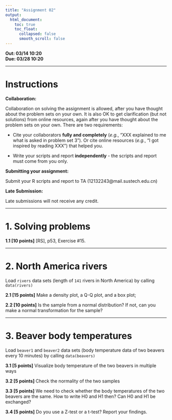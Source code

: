 ---
title: "Assignment 02"
output:
  html_document:
    toc: true
    toc_float:
      collapsed: false
      smooth_scroll: false
---

**Out: 03/14 10:20 **  
**Due: 03/28 10:20 **  

***

# Instructions  

**Collaboration:**  

Collaboration on solving the assignment is allowed, after you have thought about the problem sets on your own. It is also OK to get clarification (but not solutions) from online resources, again after you have thought about the problem sets on your own. There are two requirements: 

* Cite your collaborators **fully and completely** (*e.g.*, "XXX explained to me what is asked in problem set 3"). Or cite online resources (*e.g.*, "I got inspired by reading XXX") that helped you.

* Write your scripts and report **independently** - the scripts and report must come from you only.

**Submitting your assignment:**  

Submit your R scripts and report to TA (12132243@mail.sustech.edu.cn)

**Late Submission:**   

Late submissions will not receive any credit. 

***

# 1. Solving problems

**1.1 [10 points]** [RS], p53, Exercise #15. 

***

# 2. North America rivers

Load `rivers` data sets (length of `141` rivers in North America) by calling `data(rivers)`

**2.1 [15 points]** Make a density plot, a Q-Q plot, and a box plot; 

**2.2 [10 points]** Is the sample from a normal distribution? If not, can you make a normal transformation for the sample?

***

# 3. Beaver body temperatures

Load `beaver1` and `beaver2` data sets (body temperature data of two beavers every 10 minutes) by calling `data(beavers)`

**3.1 [5 points]** Visualize body temperature of the two beavers in multiple ways

**3.2 [5 points]** Check the normality of the two samples

**3.3 [5 points]** We need to check whether the body temperatures of the two beavers are the same. How to write H0 and H1 then? Can H0 and H1 be exchanged? 

**3.4 [5 points]** Do you use a Z-test or a t-test? Report your findings.
